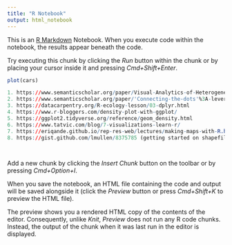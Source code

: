```yaml
---
title: "R Notebook"
output: html_notebook
---
```


This is an [R Markdown](http://rmarkdown.rstudio.com) Notebook. When you execute code within the notebook, the results appear beneath the code. 

Try executing this chunk by clicking the *Run* button within the chunk or by placing your cursor inside it and pressing *Cmd+Shift+Enter*. 

```r
plot(cars)
```

```r
1. https://www.semanticscholar.org/paper/Visual-Analytics-of-Heterogeneous-Data-Using-Xie-Zhong/5188a6dfef8b6afae290a96ea488f6c6a96371b6
2. https://www.semanticscholar.org/paper/'Connecting-the-dots'%3A-leveraging-visual-analytics-Ratwani-Fong/4d814bd2a50b7e12568b4ca63ec79d0a1f488354
3. https://datacarpentry.org/R-ecology-lesson/03-dplyr.html
4. https://www.r-bloggers.com/density-plot-with-ggplot/
5. https://ggplot2.tidyverse.org/reference/geom_density.html
6. https://www.tatvic.com/blog/7-visualizations-learn-r/ 
7. https://eriqande.github.io/rep-res-web/lectures/making-maps-with-R.html (maps and ggmaps , inner_join stuff is awesome )
8. https://gist.github.com/lmullen/8375785 (getting started on shapefiles, great intro!)

  


```



Add a new chunk by clicking the *Insert Chunk* button on the toolbar or by pressing *Cmd+Option+I*.

When you save the notebook, an HTML file containing the code and output will be saved alongside it (click the *Preview* button or press *Cmd+Shift+K* to preview the HTML file). 

The preview shows you a rendered HTML copy of the contents of the editor. Consequently, unlike *Knit*, *Preview* does not run any R code chunks. Instead, the output of the chunk when it was last run in the editor is displayed.

